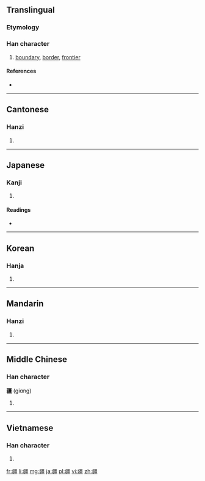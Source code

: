 ==Translingual==

===Etymology===
{{Han compound|土|彊|c1=s|c2=p|t1=earth|ls=psc}}

===Han character===
{{Han char|rn=102|rad=田|as=14|sn=19|four=1111<sub>6</sub>|canj=弓土一田一 (NGMWM)}}

# [[boundary]], [[border]], [[frontier]]

====References====
* {{Han ref|kx=0766.330|dkj=21961|dj=1177.050|hdz=42554.050|uh=7586|ud=30086|bh=C3A6|bd=50086}}

----

==Cantonese==

===Hanzi===
{{yue-hanzi|jyut=goeng1|y=geung1}}

# {{defn|lang=yue|sort=田14}}

----

==Japanese==

===Kanji===
{{ja-kanji|grade=|rs=田14}}

# {{defn|lang=ja|sort=田14}}

====Readings====
* {{ja-readings|on=[[きょう]] (kyō)|kun=[[さかい]] (sakai)}}

----

==Korean==

===Hanja===
{{ko-hanja|hangeul=강|eumhun=|rv=gang|mr=kang|y=kang}}

# {{defn|lang=ko|sort=田14}}

----

==Mandarin==

===Hanzi===
{{cmn-hanzi|pin=[[jiāng]] ([[jiang1]])|wg=chiang<sup>1</sup>}}

# {{defn|lang=cmn|sort=田14}}

----

==Middle Chinese==

===Han character===
'''疆''' (giɑng)<!--Note: the vowel "ɑ" is an IPA symbol, and is thus different from the vowel "a"-->

# {{defn|lang=zhx-mid|sort=田14}}

----

==Vietnamese==

===Han character===
{{vi-hantu|[[cương]], [[cưng]], [[câng]]|rs=田14}}

# {{defn|lang=vi|sort=田14}}

[[fr:疆]]
[[li:疆]]
[[mg:疆]]
[[ja:疆]]
[[pl:疆]]
[[vi:疆]]
[[zh:疆]]